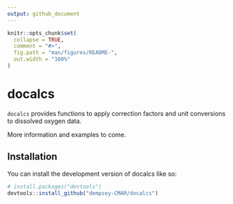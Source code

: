 ```yaml
---
output: github_document
---
```


<!-- README.md is generated from README.Rmd. Please edit that file -->

```r
knitr::opts_chunk$set(
  collapse = TRUE,
  comment = "#>",
  fig.path = "man/figures/README-",
  out.width = "100%"
)
```

# docalcs

`docalcs` provides functions to apply correction factors and unit conversions to dissolved oxygen data.

More information and examples to come.

<!-- badges: start -->
<!-- badges: end -->


## Installation

You can install the development version of docalcs like so:

``` r
# install.packages("devtools")
devtools::install_github("dempsey-CMAR/docalcs")
```


